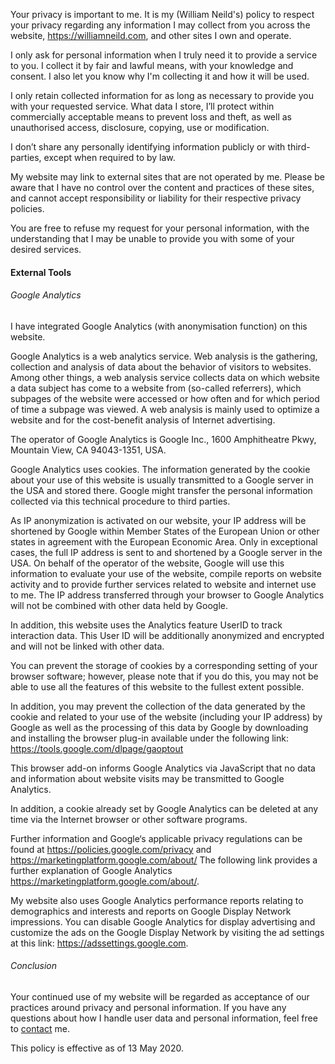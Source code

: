
<Layout>

<Meta title="Privacy Policy" />
<PageHeader title="Privacy Policy" />

<PageContainer>

Your privacy is important to me. It is my (William Neild's) policy to respect your privacy regarding any information I
may collect from you across the website, https://williamneild.com, and other sites I own and operate.

I only ask for personal information when I truly need it to provide a service to you. I collect it by fair and
lawful means, with your knowledge and consent. I also let you know why I'm collecting it and how it will be used.

I only retain collected information for as long as necessary to provide you with your requested service. What data I
store, I’ll protect within commercially acceptable means to prevent loss and theft, as well as unauthorised access,
disclosure, copying, use or modification.

I don’t share any personally identifying information publicly or with third-parties, except when required to by law.

My website may link to external sites that are not operated by me. Please be aware that I have no control over the
content and practices of these sites, and cannot accept responsibility or liability for their respective privacy
policies.

You are free to refuse my request for your personal information, with the understanding that I may be unable to
provide you with some of your desired services.

#### External Tools

###### Google Analytics

I have integrated Google Analytics (with anonymisation function) on this website.

Google Analytics is a web analytics service. Web analysis is the gathering, collection and analysis of data about the
behavior of visitors to websites. Among other things, a web analysis service collects data on which website a data
subject has come to a website from (so-called referrers), which subpages of the website were accessed or how often and
for which period of time a subpage was viewed. A web analysis is mainly used to optimize a website and for the
cost-benefit analysis of Internet advertising.

The operator of Google Analytics is Google Inc., 1600 Amphitheatre Pkwy, Mountain View, CA 94043-1351, USA.

Google Analytics uses cookies. The information generated by the cookie about your use of this website is usually
transmitted to a Google server in the USA and stored there. Google might transfer the personal information collected
via this technical procedure to third parties.

As IP anonymization is activated on our website, your IP address will be shortened by Google within Member States of
the European Union or other states in agreement with the European Economic Area. Only in exceptional cases, the full
IP address is sent to and shortened by a Google server in the USA. On behalf of the operator of the website, Google
will use this information to evaluate your use of the website, compile reports on website activity and to provide
further services related to website and internet use to me. The IP address transferred through your browser to Google
Analytics will not be combined with other data held by Google.

In addition, this website uses the Analytics feature UserID to track interaction data. This User ID will be
additionally anonymized and encrypted and will not be linked with other data.

You can prevent the storage of cookies by a corresponding setting of your browser software; however, please note that
if you do this, you may not be able to use all the features of this website to the fullest extent possible.

In addition, you may prevent the collection of the data generated by the cookie and related to your use of the website
(including your IP address) by Google as well as the processing of this data by Google by downloading and installing
the browser plug-in available under the following link: https://tools.google.com/dlpage/gaoptout

This browser add-on informs Google Analytics via JavaScript that no data and information about website visits may be
transmitted to Google Analytics.

In addition, a cookie already set by Google Analytics can be deleted at any time via the Internet browser or other
software programs.

Further information and Google‘s applicable privacy regulations can be found at https://policies.google.com/privacy and
https://marketingplatform.google.com/about/ The following link provides a further explanation of Google Analytics
https://marketingplatform.google.com/about/.

My website also uses Google Analytics performance reports relating to demographics and interests and reports on Google
Display Network impressions. You can disable Google Analytics for display advertising and customize the ads on the
Google Display Network by visiting the ad settings at this link: https://adssettings.google.com.

###### Conclusion

Your continued use of my website will be regarded as acceptance of our practices around privacy and personal
information. If you have any questions about how I handle user data and personal information, feel free to
[contact](/contact) me.

This policy is effective as of 13 May 2020.

</PageContainer>
</Layout>
